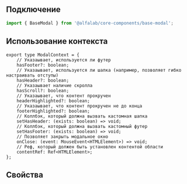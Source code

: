 
## Подключение

```jsx
import { BaseModal } from '@alfalab/core-components/base-modal';
```

## Использование контекста

```tsx
export type ModalContext = {
    // Указаывает, используется ли футер
    hasFooter?: boolean;
    // Указаывает, используется ли шапка (например, позволяет гибко настраивать отступы)
    hasHeader?: boolean;
    // Указаывает наличие скролла
    hasScroll?: boolean;
    // Указаывает, что контент прокручен
    headerHighlighted?: boolean;
    // Указаывает, что контент прокручен не до конца
    footerHighlighted?: boolean;
    // Коллбэк, который должна вызвать кастомная шапка
    setHasHeader: (exists: boolean) => void;
    // Коллбэк, который должна вызвать кастомный футер
    setHasFooter: (exists: boolean) => void;
    // Позволяет закрыть модальное окно
    onClose: (event: MouseEvent<HTMLElement>) => void;
    // Реф, который должен быть установлен контентой области
    contentRef: Ref<HTMLElement>;
};
```

## Свойства

<ArgsTable of={BaseModal} />
